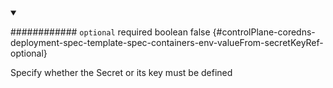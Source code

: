 
<details className="config-field" data-expandable="false" open>
<summary>

############ `optional` <span className="config-field-required" data-required="false">required</span> <span className="config-field-type">boolean</span> <span className="config-field-default">false</span> <span className="config-field-enum"></span> {#controlPlane-coredns-deployment-spec-template-spec-containers-env-valueFrom-secretKeyRef-optional}

Specify whether the Secret or its key must be defined

</summary>



</details>
